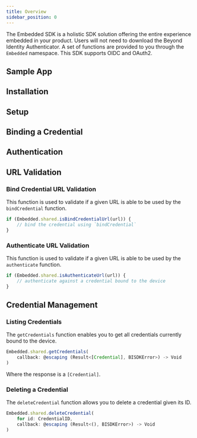 ```yaml
---
title: Overview
sidebar_position: 0
---
```



The Embedded SDK is a holistic SDK solution offering the entire experience embedded in your product. Users will not need to download the Beyond Identity Authenticator. A set of functions are provided to you through the `Embedded` namespace. This SDK supports OIDC and OAuth2.

## Sample App

<SampleAppSwift/>

## Installation

<InstallationSwift/>

## Setup

<SetupSwift/>

## Binding a Credential

<BindingAPasskeySwift/>

## Authentication

<AuthenticationSwift/>

## URL Validation

### Bind Credential URL Validation

This function is used to validate if a given URL is able to be used by the `bindCredential` function.

```javascript
if (Embedded.shared.isBindCredentialUrl(url)) {
    // bind the credential using `bindCredential`
}
```

### Authenticate URL Validation

This function is used to validate if a given URL is able to be used by the `authenticate` function.

```javascript
if (Embedded.shared.isAuthenticateUrl(url)) {
    // authenticate against a credential bound to the device
}
```

## Credential Management

### Listing Credentials

The `getCredentials` function enables you to get all credentials currently bound to the device.

```javascript
Embedded.shared.getCredentials(
    callback: @escaping (Result<[Credential], BISDKError>) -> Void
)
```

Where the response is a `[Credential]`.

### Deleting a Credential

The `deleteCredential` function allows you to delete a credential given its ID.

```javascript
Embedded.shared.deleteCredential(
    for id: CredentialID,
    callback: @escaping (Result<(), BISDKError>) -> Void
)
```